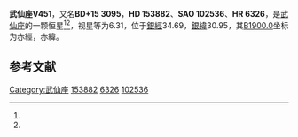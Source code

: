 {{Starbox begin
| name = 武仙座V451
}}
{{Starbox observe
| epoch = [[J2000.0|J2000.0]]
| constell = [[武仙座|武仙座]]<ref name=SIMBAD>{{cite web
 | url=http://simbad.u-strasbg.fr/simbad/sim-id?Ident=HR+6326
 | title=Pulsating variable Star
 | publisher=Centre de Données astronomiques de Strasbourg
 | work=SIMBAD
 | accessdate=2012-07-13
 | archive-date=2018-10-01
 | archive-url=https://web.archive.org/web/20181001132012/http://simbad.u-strasbg.fr/simbad/sim-id?Ident=HR+6326
 | dead-url=no
 }}</ref><ref name=DATA>{{cite web
 | url=http://vizier.u-strasbg.fr/viz-bin/VizieR-5?-out.add=.&-source=5050&-corr=PK=HR&-out.max=9999&HR=6326
 | title=VizieR Detailed Page
 | accessdate=2012-07-13
 | archive-date=2018-10-01
 | archive-url=https://web.archive.org/web/20181001125530/http://vizier.u-strasbg.fr/viz-bin/VizieR-5?-out.add=.&-source=5050&-corr=PK=HR&-out.max=9999&HR=6326
 | dead-url=no
 }}</ref>
| 星官 = 
| ra = {{RA|17|1|33}}<ref name=SIMBAD /><ref name=DATA />
| dec = {{DEC|+14|56|58}}<ref name=SIMBAD /><ref name=DATA />
| appmag_v = 6.31<ref name=SIMBAD /><ref name=DATA />
}}
{{Starbox character
| class = B9pCrEu<ref name=SIMBAD /><ref name=DATA />
| b-v = 0.04<ref name=SIMBAD /><ref name=DATA />
| u-b = 0.04<ref name=SIMBAD /><ref name=DATA />
| r-i = <ref name=SIMBAD /><ref name=DATA />
| variable = 
}}
{{Starbox astrometry
| radial_v = 0.04
| prop_mo_ra = -32
| parallax = 
| p_error = 
}}
{{Starbox catalog
| names =BD+15 3095，[[SAO星表|SAO]] 102536，[[HD星表|HD]] 153882，[[HR星表|HR]] 6326}}
{{Starbox reference |Simbad=HR+6326}}
{{Starbox end}}

'''武仙座V451'''，又名'''BD+15 3095'''，'''HD 153882'''、'''SAO 102536'''、'''HR 6326'''，是[[武仙座|武仙座]]的一颗恒星<ref name=SIMBAD /><ref name=DATA />，视星等为6.31，位于[[銀道座標系|銀經]]34.69，[[銀道座標系|銀緯]]30.95，其[[B1900.0|B1900.0]]坐标为赤經{{RA|16|57|0.2}}，赤緯{{DEC|+15|30.95|44}}。

== 参考文献 ==
{{reflist}}

{{star-stub}}

{{武仙座恒星}}
[[Category:武仙座|Category:武仙座]]
[[Category:HD和HDE天體|153882]]
[[Category:HR天體|6326]]
[[Category:SAO天體|102536]]